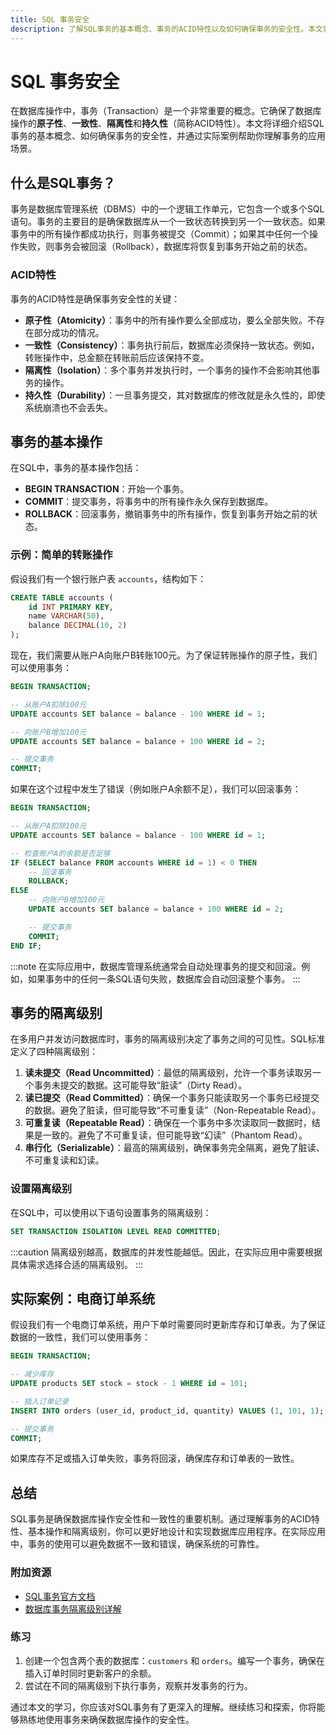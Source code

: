 ```yaml
---
title: SQL 事务安全
description: 了解SQL事务的基本概念、事务的ACID特性以及如何确保事务的安全性。本文将通过示例和实际案例帮助初学者掌握SQL事务的使用。
---
```


# SQL 事务安全

在数据库操作中，事务（Transaction）是一个非常重要的概念。它确保了数据库操作的**原子性**、**一致性**、**隔离性**和**持久性**（简称ACID特性）。本文将详细介绍SQL事务的基本概念、如何确保事务的安全性，并通过实际案例帮助你理解事务的应用场景。

## 什么是SQL事务？

事务是数据库管理系统（DBMS）中的一个逻辑工作单元，它包含一个或多个SQL语句。事务的主要目的是确保数据库从一个一致状态转换到另一个一致状态。如果事务中的所有操作都成功执行，则事务被提交（Commit）；如果其中任何一个操作失败，则事务会被回滚（Rollback），数据库将恢复到事务开始之前的状态。

### ACID特性

事务的ACID特性是确保事务安全性的关键：

- **原子性（Atomicity）**：事务中的所有操作要么全部成功，要么全部失败。不存在部分成功的情况。
- **一致性（Consistency）**：事务执行前后，数据库必须保持一致状态。例如，转账操作中，总金额在转账前后应该保持不变。
- **隔离性（Isolation）**：多个事务并发执行时，一个事务的操作不会影响其他事务的操作。
- **持久性（Durability）**：一旦事务提交，其对数据库的修改就是永久性的，即使系统崩溃也不会丢失。

## 事务的基本操作

在SQL中，事务的基本操作包括：

- **BEGIN TRANSACTION**：开始一个事务。
- **COMMIT**：提交事务，将事务中的所有操作永久保存到数据库。
- **ROLLBACK**：回滚事务，撤销事务中的所有操作，恢复到事务开始之前的状态。

### 示例：简单的转账操作

假设我们有一个银行账户表 `accounts`，结构如下：

```sql
CREATE TABLE accounts (
    id INT PRIMARY KEY,
    name VARCHAR(50),
    balance DECIMAL(10, 2)
);
```

现在，我们需要从账户A向账户B转账100元。为了保证转账操作的原子性，我们可以使用事务：

```sql
BEGIN TRANSACTION;

-- 从账户A扣除100元
UPDATE accounts SET balance = balance - 100 WHERE id = 1;

-- 向账户B增加100元
UPDATE accounts SET balance = balance + 100 WHERE id = 2;

-- 提交事务
COMMIT;
```

如果在这个过程中发生了错误（例如账户A余额不足），我们可以回滚事务：

```sql
BEGIN TRANSACTION;

-- 从账户A扣除100元
UPDATE accounts SET balance = balance - 100 WHERE id = 1;

-- 检查账户A的余额是否足够
IF (SELECT balance FROM accounts WHERE id = 1) < 0 THEN
    -- 回滚事务
    ROLLBACK;
ELSE
    -- 向账户B增加100元
    UPDATE accounts SET balance = balance + 100 WHERE id = 2;

    -- 提交事务
    COMMIT;
END IF;
```

:::note
在实际应用中，数据库管理系统通常会自动处理事务的提交和回滚。例如，如果事务中的任何一条SQL语句失败，数据库会自动回滚整个事务。
:::

## 事务的隔离级别

在多用户并发访问数据库时，事务的隔离级别决定了事务之间的可见性。SQL标准定义了四种隔离级别：

1. **读未提交（Read Uncommitted）**：最低的隔离级别，允许一个事务读取另一个事务未提交的数据。这可能导致“脏读”（Dirty Read）。
2. **读已提交（Read Committed）**：确保一个事务只能读取另一个事务已经提交的数据。避免了脏读，但可能导致“不可重复读”（Non-Repeatable Read）。
3. **可重复读（Repeatable Read）**：确保在一个事务中多次读取同一数据时，结果是一致的。避免了不可重复读，但可能导致“幻读”（Phantom Read）。
4. **串行化（Serializable）**：最高的隔离级别，确保事务完全隔离，避免了脏读、不可重复读和幻读。

### 设置隔离级别

在SQL中，可以使用以下语句设置事务的隔离级别：

```sql
SET TRANSACTION ISOLATION LEVEL READ COMMITTED;
```

:::caution
隔离级别越高，数据库的并发性能越低。因此，在实际应用中需要根据具体需求选择合适的隔离级别。
:::

## 实际案例：电商订单系统

假设我们有一个电商订单系统，用户下单时需要同时更新库存和订单表。为了保证数据的一致性，我们可以使用事务：

```sql
BEGIN TRANSACTION;

-- 减少库存
UPDATE products SET stock = stock - 1 WHERE id = 101;

-- 插入订单记录
INSERT INTO orders (user_id, product_id, quantity) VALUES (1, 101, 1);

-- 提交事务
COMMIT;
```

如果库存不足或插入订单失败，事务将回滚，确保库存和订单表的一致性。

## 总结

SQL事务是确保数据库操作安全性和一致性的重要机制。通过理解事务的ACID特性、基本操作和隔离级别，你可以更好地设计和实现数据库应用程序。在实际应用中，事务的使用可以避免数据不一致和错误，确保系统的可靠性。

### 附加资源

- [SQL事务官方文档](https://www.sql.org/sql-transactions.html)
- [数据库事务隔离级别详解](https://www.db-book.com/transactions.html)

### 练习

1. 创建一个包含两个表的数据库：`customers` 和 `orders`。编写一个事务，确保在插入订单时同时更新客户的余额。
2. 尝试在不同的隔离级别下执行事务，观察并发事务的行为。

通过本文的学习，你应该对SQL事务有了更深入的理解。继续练习和探索，你将能够熟练地使用事务来确保数据库操作的安全性。
